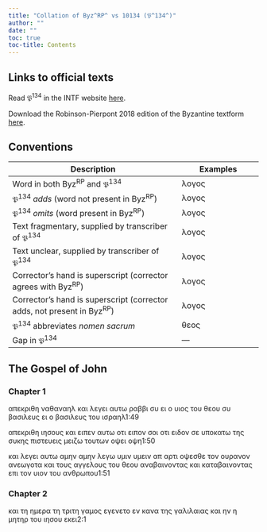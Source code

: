 ```yaml
---
title: "Collation of Byz^RP^ vs 10134 (𝔓^134^)"
author: ""
date: ""
toc: true
toc-title: Contents
---
```


::: {.callout-note appearance="minimal" icon="false" collapse="true"}
# Links to official texts

Read 𝔓^134^ in the INTF website [here](https://ntvmr.uni-muenster.de/manuscript-workspace?docID=10134).

Download the Robinson-Pierpont 2018 edition of the Byzantine textform [here](https://web.archive.org/web/20210413060536/https://byzantinetext.com/wp-content/uploads/2021/03/robinson-pierpont-2018-gnt-edition.pdf).


:::


::: {.callout-note appearance="minimal" icon="false" collapse="true"}
# Conventions

| Description                                                              	| Examples                           	|
|--------------------------------------------------------------------------	|------------------------------------	|
| Word in both Byz^RP^ and 𝔓^134^                                   	| λογος                              	|
| 𝔓^134^ *adds* (word not present in Byz^RP^)                       	| [λογος]{.greek-added}            	|
| 𝔓^134^ *omits* (word present in Byz^RP^)                          	| [λογος]{.greek-omitted}          	|
| Text fragmentary, supplied by transcriber of 𝔓^134^               	| [λογος]{.greek-supplied}         	|
| Text unclear, supplied by transcriber of 𝔓^134^                   	| [λογος]{.unclear}                	|
| Corrector's hand is superscript (corrector agrees with Byz^RP^)          	| [λογος]{.corr}                   	|
| Corrector's hand is superscript (corrector adds, not present in Byz^RP^) 	| [[λογος]{.corr}]{.greek-added} 	|
| 𝔓^134^ abbreviates *nomen sacrum*                                 	| [θεος]{.greek-abbr}            	|
| Gap in 𝔓^134^                                                     	| [―]{.gap}                        	|
:::

## The Gospel of John

### Chapter 1

[απεκριθη]{.greek-omitted} [ναθαναηλ]{.greek-supplied} [και]{.greek-omitted} [λεγει]{.greek-omitted} [αυτω]{.greek-omitted} [ραββι]{.greek-supplied} [συ]{.greek-supplied} [ει]{.greek-supplied} [ο]{.greek-supplied} [[υιος]{.greek-abbr}]{.greek-supplied} [του]{.greek-supplied} [[θεου]{.greek-abbr}]{.greek-supplied} [συ]{.greek-supplied} [[βασ]{.greek-supplied}[ιλ]{.unclear}[ευς]{.greek-supplied}]{.greek-added} [ει]{.greek-supplied} [ο]{.greek-omitted} [βασιλευς]{.greek-omitted} [του]{.greek-supplied} [ισραηλ]{.greek-supplied}[1:49]{.aside}

[απεκριθη]{.greek-supplied} [[ιησους]{.greek-abbr}]{.greek-supplied} [και]{.greek-supplied} [ειπεν]{.greek-supplied} [αυ]{.greek-supplied}[τω]{.unclear} οτ[ι]{.unclear} [ειπον]{.unclear} [σοι]{.unclear} [[οτι]{.greek-supplied}]{.greek-added} [ειδον]{.greek-supplied} [σε]{.greek-supplied} [υποκατω]{.greek-supplied} [της]{.greek-supplied} [συκης]{.greek-supplied} [πιστευ]{.greek-supplied}ε[ι]{.unclear}ς μειζ[ω]{.unclear} [τουτων]{.greek-supplied} [οψει]{.greek-omitted} [[οψη]{.greek-supplied}]{.greek-added}[1:50]{.aside}

[και]{.greek-supplied} [λεγει]{.greek-supplied} [αυτω]{.greek-supplied} [αμην]{.greek-supplied} [αμην]{.greek-supplied} [λεγω]{.greek-supplied} [υμιν]{.greek-omitted} [[υ]{.greek-supplied}[μ]{.unclear}ειν]{.greek-added} [απ]{.greek-omitted} [αρτι]{.greek-omitted} οψεσθε τον ο[υ]{.greek-supplied}[ρα]{.unclear}[νον]{.greek-supplied} [ανεωγοτα]{.greek-supplied} [και]{.greek-supplied} [τους]{.greek-supplied} [αγγελους]{.greek-supplied} [το]{.greek-supplied}[υ]{.unclear} θεου ανα[βα]{.unclear}[ι]{.greek-supplied}νοντας [και]{.greek-supplied} [καταβαινοντας]{.greek-supplied} [επι]{.greek-supplied} [τον]{.greek-supplied} [[υιον]{.greek-abbr}]{.greek-supplied} [του]{.greek-supplied} [ανθρωπου]{.greek-abbr}[1:51]{.aside}

### Chapter 2

[κ]{.unclear}αι [τη]{.greek-supplied} [ημε]{.unclear}[ρα]{.greek-supplied} [τ]{.unclear}η [τριτη]{.greek-supplied} [γαμος]{.greek-omitted} [εγενετο]{.greek-omitted} [εν]{.greek-omitted} [κανα]{.greek-omitted} [της]{.greek-omitted} [γαλιλαιας]{.greek-omitted} [και]{.greek-omitted} [ην]{.greek-omitted} [η]{.greek-omitted} [μητηρ]{.greek-omitted} [του]{.greek-omitted} [ιησου]{.greek-omitted} [εκει]{.greek-omitted}[2:1]{.aside}

